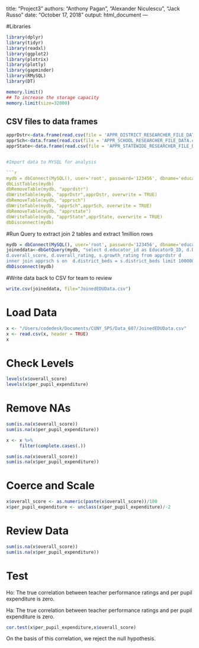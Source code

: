 title: "Project3"
authors: "Anthony Pagan", "Alexander Niculescu", "Jack Russo"
date: "October 17, 2018"
output: html_document
---


#Libraries
```r
library(dplyr)
library(tidyr)
library(readxl)
library(ggplot2)
library(plotrix)
library(plotly)
library(gapminder)
library(RMySQL)
library(DT)

memory.limit()
## To increase the storage capacity
memory.limit(size=32000)
```

## CSV files to data frames

```r
apprDstr<-data.frame(read.csv(file = 'APPR_DISTRICT_RESEARCHER_FILE_DATA.csv', header = TRUE, sep= ",", stringsAsFactors = FALSE))
apprSch<-data.frame(read.csv(file = 'APPR_SCHOOL_RESEARCHER_FILE_DATA.csv', header = TRUE, sep= ",", stringsAsFactors = FALSE))
apprState<-data.frame(read.csv(file = 'APPR_STATEWIDE_RESEARCHER_FILE_DATA.csv', header = TRUE, sep= ",", stringsAsFactors = FALSE))


#Import data to MYSQL for analysis

```r
mydb = dbConnect(MySQL(), user='root', password='123456', dbname='education', host='localhost')
dbListTables(mydb)
dbRemoveTable(mydb, "apprdstr")
dbWriteTable(mydb, "apprDstr",apprDstr, overwrite = TRUE)
dbRemoveTable(mydb, "apprsch")
dbWriteTable(mydb, "apprSch",apprSch, overwrite = TRUE)
dbRemoveTable(mydb, "apprstate")
dbWriteTable(mydb, "apprState",apprState, overwrite = TRUE)
dbDisconnect(mydb)
```

#Run Query to extract join 2 tables and extract 1million rows

```r
mydb = dbConnect(MySQL(), user='root', password='123456', dbname='education', host='localhost')
joineddata<-dbGetQuery(mydb, "select d.educator_id as EducatorD_ID, d.DISTRICT_NAME, s.Educator_id as EducatorS_ID, s.School_name, district_needs_category, per_pupil_expenditure,
d.overall_score, d.overall_rating, s.growth_rating from apprdstr d
inner join apprsch s on  d.district_beds = s.district_beds limit 1000000")
dbDisconnect(mydb)
```

#Write data back to CSV for team to review
```r
write.csv(joineddata, file="JoinedEDUData.csv")
```

# Load Data
```r
x <- "/Users/codedesk/Documents/CUNY_SPS/Data_607/JoinedEDUData.csv"
x <- read.csv(x, header = TRUE)
x
```

# Check Levels

```r
levels(x$overall_score)
levels(x$per_pupil_expenditure)
```

# Remove NAs

```r
sum(is.na(x$overall_score))
sum(is.na(x$per_pupil_expenditure))
```

```r
x <- x %>%
     filter(complete.cases(.))
```

```r
sum(is.na(x$overall_score))
sum(is.na(x$per_pupil_expenditure))
```

# Coerce and Scale

```r
x$overall_score <- as.numeric(paste(x$overall_score))/100
x$per_pupil_expenditure <- unclass(x$per_pupil_expenditure)/-2
```

# Review Data

```r
sum(is.na(x$overall_score))
sum(is.na(x$per_pupil_expenditure))
```

# Test

Ho: The true correlation between teacher performance ratings and per pupil expenditure is zero.

Ha: The true correlation between teacher performance ratings and per pupil expenditure is zero.

```r
cor.test(x$per_pupil_expenditure,x$overall_score)
```

On the basis of this correlation, we reject the null hypothesis.


